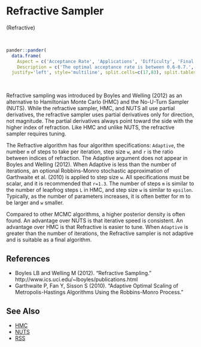 # <a name='refractive'>Refractive Sampler</a>

(<a name='refractive'>Refractive</a>)

<br>
```r
pander::pander(
  data.frame(
    Aspect = c('Acceptance Rate', 'Applications', 'Difficulty', 'Final Algorithm?', 'Proposal'),
    Description = c('The optimal acceptance rate is between 0.6-0.7.', 'This is a widely applicable, general-purpose algorithm.','This algorithm is moderately difficult because it requires tuning of the number of steps, as well as the step size. However, the step size may be tuned automatically with the adaptive version, leaving only the number of steps to be tuned by the user.','Yes, if non-adaptive, or no if adaptive.', 'Multivariate.')),
  justify='left', style='multiline', split.cells=c(17,83), split.tables=Inf)
```

<br>

Refractive sampling was introduced by Boyles and Welling (2012) as an alternative to Hamiltonian Monte Carlo (HMC) and the No-U-Turn Sampler (NUTS). While the refractive sampler, HMC, and NUTS all use partial derivatives, the refractive sampler uses partial derivatives only for direction, not magnitude. The partial derivatives always point toward the side with the higher index of refraction. Like HMC and unlike NUTS, the refractive sampler requires tuning.

The Refractive algorithm has four algorithm specifications: `Adaptive`, the number `m` of steps to take per iteration, step size `w`, and `r` is the ratio between indices of refraction. The Adaptive argument does not appear in Boyles and Welling (2012). When Adaptive is less than the number of iterations, an optional Robbins-Monro stochastic approximation of Garthwaite et al. (2010) is applied to step size `w`. All specifications must be scalar, and it is recommended that `r=1.3`. The number of steps `m` is similar to the number of leapfrog steps `L` in HMC, and step size `w` is similar to `epsilon`. Typically, as the number of parameters increases, it is often better for m to be larger and `w` smaller.

Compared to other MCMC algorithms, a higher posterior density is often found. An advantage over NUTS is that iterative speed is consistent. An advantage over HMC is that Refractive is easier to tune. When `Adaptive` is greater than the number of iterations, the Refractive sampler is not adaptive and is suitable as a final algorithm.

## References

- Boyles LB and Welling M (2012). "Refractive Sampling." http://www.ics.uci.edu/~lboyles/publications.html
- Garthwaite P, Fan Y, Sisson S (2010). "Adaptive Optimal Scaling of Metropolis-Hastings Algorithms Using the Robbins-Monro Process."

## See Also

- [HMC](#hmc)
- [NUTS](#nuts)
- [RSS](#rss)

